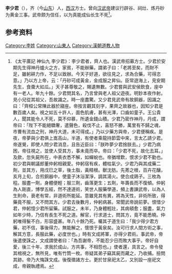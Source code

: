 {{multiple issues| 
{{rewrite|time=2020-2-22}}
{{Expand|time=2018-02-02T06:53:22+00:00}} 
{{Refimprove|time=2018-02-02T06:53:22+00:00}} 
}}
'''李少君'''（{{bd|？||？||}}），齐（今[[山东|山东]]）人，[[西汉|西汉]]方士。曾向[[汉武帝|汉武帝]]建议行辟谷、祠灶、炼丹砂为黄金三事。武帝颇为信任，以为真能成仙长生不死<ref>《太平廣記 神仙九 李少君》：李少君者，齊人也。漢武帝招募方士。少君於安期先生得神丹爐火之方，家貧，不能辦藥，謂弟子曰：「老將至矣，而財不足，雖躬耕力作，不足以致辦。今天子好道，欲往見之，求為合藥，可得恣意。」乃以方上帝，云：「丹砂可成黃金，金成服之昇仙。臣常遊海上，見安期先生，食棗大如瓜。」天子甚尊敬之，賜遺無數。少君嘗與武安侯飲食，座中有一老人。年九十餘。少君問其名，乃言曾與老人祖父遊夜。明鈔本夜作射。見小兒從其祖父，吾故識之。時一座盡驚。又少君見武帝有故銅器，因識之曰：「齊桓公常陳此器於寢座。帝按言觀其刻字，果齊之故器也，因知少君是數百歲人矣。視之如五十許人，面色肌膚，甚有光澤，口齒如童子。王公貴人，聞其能令人不死，莫不仰慕，所遺金錢山積。少君乃密作神丹，丹成，謂帝曰：「陛下不能絕驕奢，遣聲色，殺伐不止，喜怒不勝，萬里有不歸之魂，市曹有流血之刑，神丹大道，未可得成。」乃以少藥方與帝，少君便稱疾。是夜，帝夢與少君俱上嵩高山，半道，有使者乘龍持節雲中來，言太乙請少君。帝遂覺，即使人問少君消息，且告近臣曰：「朕昨夢少君捨朕去。」少君乃病困，帝往視之，並使人受其方，事未竟而卒。帝曰：「少君不死，故化去耳。」及歛，忽失屍所在，中表衣悉不解，如蟬蛻也。帝猶增歎，恨求少君不勤也。初少君與朝議郎董仲躬相親愛。仲躬宿有疾，體枯氣少。少君乃與其成藥二劑，並其方，用戊巳之草，後土脂，黃精根。獸沈肪。先莠之根，百卉花釀，亥月上旬，合煎銅器中，使童子沐浴潔淨，調其湯火。使合成鶏子。三枚為程。服盡一劑，身體便輕；服三劑，齒落更生；五劑，年壽長而不復傾。仲躬為人剛直，博學五經，然不達道術，笑世人服藥學道，頻上書諫武帝，以為人生則命，衰老有常，非道術所能延。意雖見其有異，將為天性，非術所致，得藥竟不服，又不問其方。少君去後數月，仲躬病甚。常聞武帝說前夢。恨惜少君，仲躬憶少君所留藥。試服之，未半，乃身體輕壯，其病頓愈；服盡，氣力如年少時，乃信有長生不死之道。解官，行求道士，問其方，竟不能悉曉。仲躬唯得髮不白，形容盛甚。年八十餘乃死。囑其子道生曰：「我少得少君方藥，初不信，事後得力，無能解之，懷恨于黃泉矣。汝可行求人間方術之事，解其方意，長服此藥，必度世也。」時有文成將軍，亦得少君術。事武帝，帝後遣使誅之，文成謂使者曰：「為吾謝帝，不能忍少日而敗大事乎。帝好自愛，後三十年，求我於成山，方共事，不相怨也。」使者還，具言之。帝令發其棺視之，無所見，唯有竹筒一枚。帝疑其弟子竊其屍而藏之，乃收捕。撿問其跡。帝乃大悔誅文成。後復徵諸方士。更於甘泉祀太乙，又別設一座祀文成，帝親執禮焉。</ref>。

== 参考资料 ==
{{reflist}}

{{Authority control}}

{{DEFAULTSORT:}}
[[Category:李姓|Category:李姓]]
[[Category:山東人|Category:山東人]]
[[Category:漢朝道教人物|Category:漢朝道教人物]]